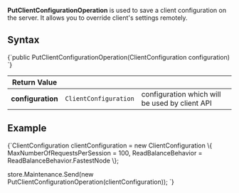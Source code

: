 
**PutClientConfigurationOperation** is used to save a client configuration on the server. It allows you to override client's settings remotely. 

## Syntax

<TabItem value="config_2_0" label="config_2_0">
<CodeBlock language="csharp">
{`public PutClientConfigurationOperation(ClientConfiguration configuration)
`}
</CodeBlock>
</TabItem>

| Return Value | | |
| ------------- | ----- | ---- |
| **configuration** | `ClientConfiguration` | configuration which will be used by client API |

## Example

<TabItem value="config_2_2" label="config_2_2">
<CodeBlock language="csharp">
{`ClientConfiguration clientConfiguration = new ClientConfiguration
\{
    MaxNumberOfRequestsPerSession = 100,
    ReadBalanceBehavior = ReadBalanceBehavior.FastestNode
\};

store.Maintenance.Send(new PutClientConfigurationOperation(clientConfiguration));
`}
</CodeBlock>
</TabItem>


